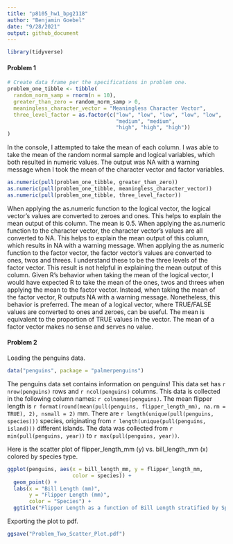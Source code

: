```yaml
---
title: "p8105_hw1_bpg2118"
author: "Benjamin Goebel"
date: "9/28/2021"
output: github_document
---
```


```r
library(tidyverse)
```

#### **Problem 1**
```r
# Create data frame per the specifications in problem one.
problem_one_tibble <- tibble(
  random_norm_samp = rnorm(n = 10),
  greater_than_zero = random_norm_samp > 0,
  meaningless_character_vector = "Meaningless Character Vector",
  three_level_factor = as.factor(c("low", "low", "low", "low", "low",
                                   "medium", "medium",
                                   "high", "high", "high"))
)
```

In the console, I attempted to take the mean of each column. I was able to
take the mean of the random normal sample and logical variables, which both 
resulted in numeric values. The output was NA with a warning message when I took 
the mean of the character vector and factor variables.

```r
as.numeric(pull(problem_one_tibble, greater_than_zero))
as.numeric(pull(problem_one_tibble, meaningless_character_vector))
as.numeric(pull(problem_one_tibble, three_level_factor))
```

When applying the as.numeric function to the logical vector, the logical 
vector's values are converted to zeroes and ones. This helps to explain the mean 
output of this column. The mean is 0.5. When applying the as.numeric function to 
the character vector, the character vector's values are all converted to NA. 
This helps to explain the mean output of this column, which results in NA with
a warning message. When applying the as.numeric function to the factor vector, 
the factor vector's values are converted to ones, twos and threes. I understand 
these to be the three levels of the factor vector. This result is not helpful 
in explaining the mean output of this column. Given R's behavior when taking the 
mean of the logical vector, I would have expected R to take the mean of the 
ones, twos and threes when applying the mean to the factor vector. Instead, when 
taking the mean of the factor vector, R outputs NA with a warning message. 
Nonetheless, this behavior is preferred. The mean of a logical vector, where 
TRUE/FALSE values are converted to ones and zeroes, can be useful. The mean is 
equivalent to the proportion of TRUE values in the vector. The mean of a factor 
vector makes no sense and serves no value.

#### **Problem 2**

Loading the penguins data.

```r
data("penguins", package = "palmerpenguins")
```

The penguins data set contains information on penguins! This
data set has `r nrow(penguins)` rows and `r ncol(penguins)` columns. This data 
is collected in the following column names: `r colnames(penguins)`. The mean 
flipper length is 
`r format(round(mean(pull(penguins, flipper_length_mm), na.rm = TRUE), 2), nsmall = 2)` 
mm. There are `r length(unique(pull(penguins, species)))` species, originating 
from `r length(unique(pull(penguins, island)))` different islands. The data was
collected from `r min(pull(penguins, year))` to `r max(pull(penguins, year))`.

Here is the scatter plot of flipper_length_mm (y) vs. bill_length_mm (x) colored
by species type.

```r
ggplot(penguins, aes(x = bill_length_mm, y = flipper_length_mm, 
                     color = species)) +
  geom_point() +
  labs(x = "Bill Length (mm)",
       y = "Flipper Length (mm)",
       color = "Species") +
  ggtitle("Flipper Length as a function of Bill Length stratified by Species")
```

Exporting the plot to pdf.
```r
ggsave("Problem_Two_Scatter_Plot.pdf")
```

